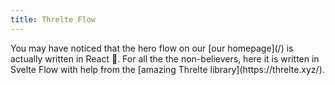 ```yaml
---
title: Threlte Flow
---
```



<ExampleLayout>
You may have noticed that the hero flow on our [our homepage](/) is actually written in React 🙈.
For all the the non-believers, here it is written in Svelte Flow with help from the [amazing Threlte library](https://threlte.xyz/).

<ExampleViewer codePath="examples/misc/hero-flow" />

</ExampleLayout>
